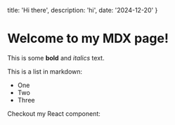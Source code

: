   title: 'Hi there',
  description: 'hi',
  date: '2024-12-20'
}

# Welcome to my MDX page!
 
This is some **bold** and _italics_ text.
 
This is a list in markdown:
 
- One
- Two
- Three
 
Checkout my React component:
